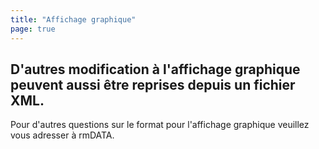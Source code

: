 ```yaml
---
title: "Affichage graphique"
page: true
---
```

## D&#39;autres modification &#224; l&#39;affichage graphique peuvent aussi &#234;tre reprises depuis un fichier XML.

Pour d&#39;autres questions sur le format pour l&#39;affichage graphique veuillez vous adresser &#224; rmDATA.

